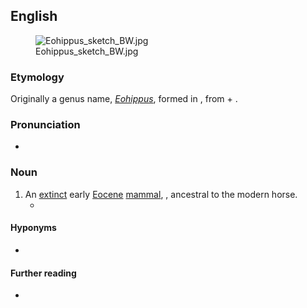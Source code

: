 {{also|Eohippus}}
==English==
[[File:Eohippus sketch BW.jpg|thumb|right]]

===Etymology===
Originally a genus name, ''[[Eohippus]]'', formed in {{der|en|NL.|-}}, from {{der|en|grc|ἠώς||dawn}} + {{m|grc|ἵππος||horse}}.

===Pronunciation===
* {{IPA|en|/ˈiːəʊˌhɪpəs/}}

===Noun===
{{en-noun|eohippi|+}}

# An [[extinct]] early [[Eocene]] [[mammal]], {{taxlink|Hyracotherium leporinum|species}}, ancestral to the modern horse.
#* {{quote-book|1=en|year=1981|author=William Irwin Thompson|authorlink=William Irwin Thompson|title=The Time Falling Bodies Take to Light: Mythology, Sexuality and the Origins of Culture|publisher=Rider/Hutchinson & Co.|location=London|page=61|passage=An '''eohippus''' may "evolve" into a horse, but when we say that a society of hunters and gatherers evolves into a farming village, we are using the word "evolves" as a metaphor for a process of directional change.}}

====Hyponyms====
* {{l|en|Hyracotherium}}

====Further reading====
* {{pedialite}}